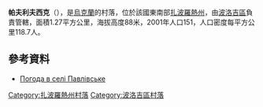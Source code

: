 {{coord|47|28|24|N|36|2|56|E|scale:100000|display=title}}

'''帕夫利夫西克'''（{{lang-uk|Павлівське}}），是[[烏克蘭|烏克蘭]]的村落，位於該國東南部[[扎波羅熱州|扎波羅熱州]]，由[[波洛吉區|波洛吉區]]負責管轄，面積1.27平方公里，海拔高度88米，2001年人口151，人口密度每平方公里118.7人。

==參考資料==
* [http://weather.in.ua/ua/zaporozhskaja/19467 Погода в селі Павлівське] {{Wayback|url=http://weather.in.ua/ua/zaporozhskaja/19467 |date=20160305090118 }}

[[Category:扎波羅熱州村落|Category:扎波羅熱州村落]]
[[Category:波洛吉區村落|Category:波洛吉區村落]]


{{Zaporizhia-geo-stub}}